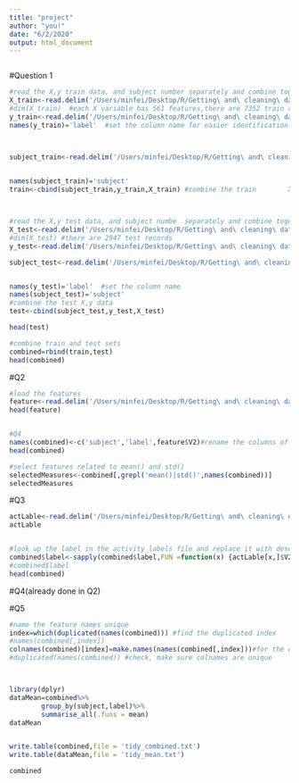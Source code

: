 ```yaml
---
title: "project"
author: "you!"
date: "6/2/2020"
output: html_document
---
```

```r

```


#Question 1

```r
#read the X,y train data, and subject number separately and combine together
X_train<-read.delim('/Users/minfei/Desktop/R/Getting\ and\ cleaning\ data/UCI\ HAR\ Dataset/train/X_train.txt',header = F,sep = '')
#dim(X_train)  #each X variable has 561 features,there are 7352 train records
y_train<-read.delim('/Users/minfei/Desktop/R/Getting\ and\ cleaning\ data/UCI\ HAR\ Dataset/train/y_train.txt',header = F,sep = '')
names(y_train)='label'  #set the column name for easier identification



subject_train<-read.delim('/Users/minfei/Desktop/R/Getting\ and\ cleaning\ data/UCI\ HAR\ Dataset/train/subject_train.txt',header = F,sep = '')
        

names(subject_train)='subject'    
train<-cbind(subject_train,y_train,X_train) #combine the train        X,y data



#read the X,y test data, and subject numbe  separately and combine together
X_test<-read.delim('/Users/minfei/Desktop/R/Getting\ and\ cleaning\ data/UCI\ HAR\ Dataset/test/X_test.txt',header = F,sep = '')
#dim(X_test) #there are 2947 test records
y_test<-read.delim('/Users/minfei/Desktop/R/Getting\ and\ cleaning\ data/UCI\ HAR\ Dataset/test/y_test.txt',header = F,sep = '')

subject_test<-read.delim('/Users/minfei/Desktop/R/Getting\ and\ cleaning\ data/UCI\ HAR\ Dataset/test/subject_test.txt',header = F,sep = '')


names(y_test)='label'  #set the column name 
names(subject_test)='subject'    
#combine the test X,y data
test<-cbind(subject_test,y_test,X_test) 

head(test)

#combine train and test sets
combined=rbind(train,test) 
head(combined)

```


#Q2
```r
#load the features
feature<-read.delim('/Users/minfei/Desktop/R/Getting\ and\ cleaning\ data/UCI\ HAR\ Dataset/features.txt',header = F,sep = '')
head(feature)


#Q4
names(combined)<-c('subject','label',feature$V2)#rename the columns of combined data
head(combined)
```

```r
#select features related to mean() and std()
selectedMeasures<-combined[,grepl('mean()|std()',names(combined))]
selectedMeasures

```



#Q3
```r

actLable<-read.delim('/Users/minfei/Desktop/R/Getting\ and\ cleaning\ data/UCI\ HAR\ Dataset/activity_labels.txt',header = F,sep='')
actLable


#look up the label in the activity_labels file and replace it with descriptive names
combined$label<-sapply(combined$label,FUN =function(x) {actLable[x,]$V2})
#combined$label
head(combined)

```







#Q4(already done in Q2)




#Q5
```r
#name the feature names unique
index=which(duplicated(names(combined))) #find the duplicated index
#names(combined[,index])
colnames(combined)[index]=make.names(names(combined[,index]))#for the duplicated index, make new names for each of them so they are unique
#duplicated(names(combined)) #check, make sure colnames are unique



library(dplyr)
dataMean=combined%>%
        group_by(subject,label)%>%
        summarise_all(.funs = mean)
dataMean
```





```r

```

```r
write.table(combined,file = 'tidy_combined.txt')
write.table(dataMean,file = 'tidy_mean.txt')
```

```r
combined
```

```r

```

```r

```

```r

```

